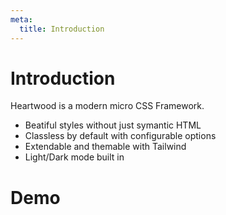 ```yaml
---
meta:
  title: Introduction
---
```


# Introduction

Heartwood is a modern micro CSS Framework.

- Beatiful styles without just symantic HTML
- Classless by default with configurable options
- Extendable and themable with Tailwind
- Light/Dark mode built in

# Demo
